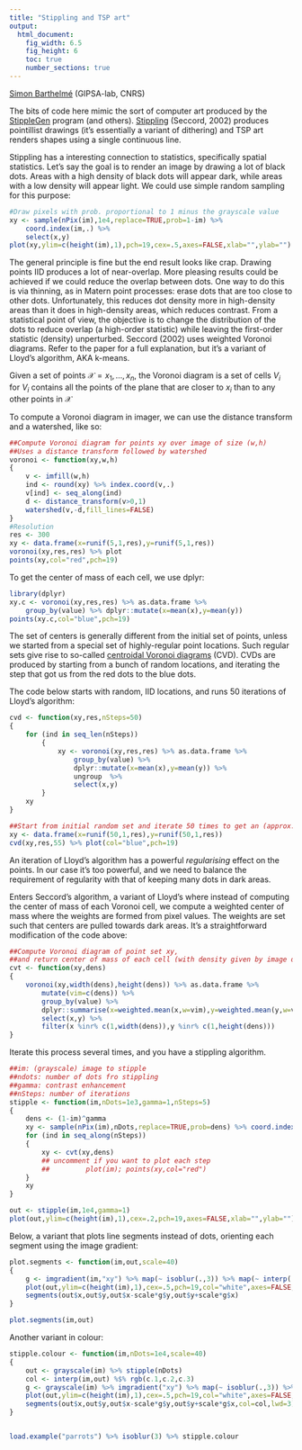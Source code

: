 ```yaml
---
title: "Stippling and TSP art"
output:
  html_document:
    fig_width: 6.5
    fig_height: 6
    toc: true
    number_sections: true
---
```


[Simon Barthelmé](http://sites.google.com/site/simonbarthelme) (GIPSA-lab, CNRS)

The bits of code here mimic the sort of computer art produced by the [StippleGen](http://wiki.evilmadscientist.com/StippleGen) program (and others). [Stippling](http://mrl.nyu.edu/~ajsecord/stipples.html) (Seccord, 2002) produces pointillist drawings (it's essentially a variant of dithering) and TSP art renders shapes using a single continuous line. 

Stippling has a interesting connection to statistics, specifically spatial statistics. Let's say the goal is to render an image by drawing a lot of black dots. Areas with a high density of black dots will appear dark, while areas with a low density will appear light. We could use simple random sampling for this purpose:

```r
#Draw pixels with prob. proportional to 1 minus the grayscale value
xy <- sample(nPix(im),1e4,replace=TRUE,prob=1-im) %>%
    coord.index(im,.) %>%
    select(x,y)
plot(xy,ylim=c(height(im),1),pch=19,cex=.5,axes=FALSE,xlab="",ylab="")
```

The general principle is fine but the end result looks like crap. Drawing points IID produces a lot of near-overlap. More pleasing results could be achieved if we could reduce the overlap between dots. One way to do this is via thinning, as in Matern point processes: erase dots that are too close to other dots. Unfortunately, this reduces dot density more in high-density areas than it does in high-density areas, which reduces contrast. 
From a statistical point of view, the objective is to change the distribution of the dots to reduce overlap (a high-order statistic) while leaving the first-order statistic (density) unperturbed. Seccord (2002) uses weighted Voronoi diagrams. Refer to the paper for a full explanation, but it's a variant of Lloyd's algorithm, AKA k-means. 

Given a set of points $\mathcal{X} = x_1, \ldots, x_n$, the Voronoi diagram is a set of cells $V_i$ for $V_i$ contains all the points of the plane that are closer to $x_i$ than to any other points in $\mathcal{X}$

To compute a Voronoi diagram in imager, we can use the distance transform and a watershed, like so: 
```r
##Compute Voronoi diagram for points xy over image of size (w,h)
##Uses a distance transform followed by watershed 
voronoi <- function(xy,w,h)
{
    v <- imfill(w,h)
    ind <- round(xy) %>% index.coord(v,.)
    v[ind] <- seq_along(ind)
    d <- distance_transform(v>0,1)
    watershed(v,-d,fill_lines=FALSE)
}
#Resolution
res <- 300
xy <- data.frame(x=runif(5,1,res),y=runif(5,1,res))
voronoi(xy,res,res) %>% plot
points(xy,col="red",pch=19)
```

To get the center of mass of each cell, we use dplyr: 

```r
library(dplyr)
xy.c <- voronoi(xy,res,res) %>% as.data.frame %>%
    group_by(value) %>% dplyr::mutate(x=mean(x),y=mean(y))
points(xy.c,col="blue",pch=19)

```

The set of centers is generally different from the initial set of points, unless we started from a special set of highly-regular point locations. Such regular sets give rise to so-called [centroidal Voronoi diagrams](https://en.wikipedia.org/wiki/Centroidal_Voronoi_tessellation) (CVD). CVDs are produced by starting from a bunch of random locations, and iterating the step that got us from the red dots to the blue dots. 

The code below starts with random, IID locations, and runs 50 iterations of Lloyd's algorithm:

```r
cvd <- function(xy,res,nSteps=50)
{
    for (ind in seq_len(nSteps))
        {
            xy <- voronoi(xy,res,res) %>% as.data.frame %>%
                group_by(value) %>%
                dplyr::mutate(x=mean(x),y=mean(y)) %>%
                ungroup  %>% 
                select(x,y)
        }
    xy
}

##Start from initial random set and iterate 50 times to get an (approx.) CVD
xy <- data.frame(x=runif(50,1,res),y=runif(50,1,res))
cvd(xy,res,55) %>% plot(col="blue",pch=19)
```

An iteration of Lloyd's algorithm has a powerful *regularising* effect on the points. In our case it's too powerful, and we need to balance the requirement of regularity with that of keeping many dots in dark areas. 

Enters Seccord's algorithm,  a variant of Lloyd's where instead of computing the center of mass of each Voronoi cell, we compute a weighted center of mass where the weights are formed from pixel values. The weights are set such that centers are pulled towards dark areas. It's a straightforward modification of the code above: 

```r
##Compute Voronoi diagram of point set xy,
##and return center of mass of each cell (with density given by image dens)
cvt <- function(xy,dens)
{
    voronoi(xy,width(dens),height(dens)) %>% as.data.frame %>%
        mutate(vim=c(dens)) %>%
        group_by(value) %>%
        dplyr::summarise(x=weighted.mean(x,w=vim),y=weighted.mean(y,w=vim)) %>%
        select(x,y) %>%
        filter(x %inr% c(1,width(dens)),y %inr% c(1,height(dens)))
}

```

Iterate this process several times, and you have a stippling algorithm. 

```r
##im: (grayscale) image to stipple
##ndots: number of dots fro stippling
##gamma: contrast enhancement
##nSteps: number of iterations
stipple <- function(im,nDots=1e3,gamma=1,nSteps=5)
{
    dens <- (1-im)^gamma
    xy <- sample(nPix(im),nDots,replace=TRUE,prob=dens) %>% coord.index(im,.) %>% select(x,y)
    for (ind in seq_along(nSteps))
    {
        xy <- cvt(xy,dens)
        ## uncomment if you want to plot each step
        ##         plot(im); points(xy,col="red")
    }
    xy
}

out <- stipple(im,1e4,gamma=1)
plot(out,ylim=c(height(im),1),cex=.2,pch=19,axes=FALSE,xlab="",ylab="")
```

Below, a variant that plots line segments instead of dots, orienting each segment using the image gradient: 

```r
plot.segments <- function(im,out,scale=40)
{
    g <- imgradient(im,"xy") %>% map(~ isoblur(.,3)) %>% map(~ interp(.,out))
    plot(out,ylim=c(height(im),1),cex=.5,pch=19,col="white",axes=FALSE,xlab="",ylab="")
    segments(out$x,out$y,out$x-scale*g$y,out$y+scale*g$x)
}

plot.segments(im,out)
```

Another variant in colour: 

```r
stipple.colour <- function(im,nDots=1e4,scale=40)
{
    out <- grayscale(im) %>% stipple(nDots)
    col <- interp(im,out) %$% rgb(c.1,c.2,c.3)
    g <- grayscale(im) %>% imgradient("xy") %>% map(~ isoblur(.,3)) %>% map(~ interp(.,out))
    plot(out,ylim=c(height(im),1),cex=.5,pch=19,col="white",axes=FALSE,xlab="",ylab="")
    segments(out$x,out$y,out$x-scale*g$y,out$y+scale*g$x,col=col,lwd=3)
}


load.example("parrots") %>% isoblur(3) %>% stipple.colour 
```
